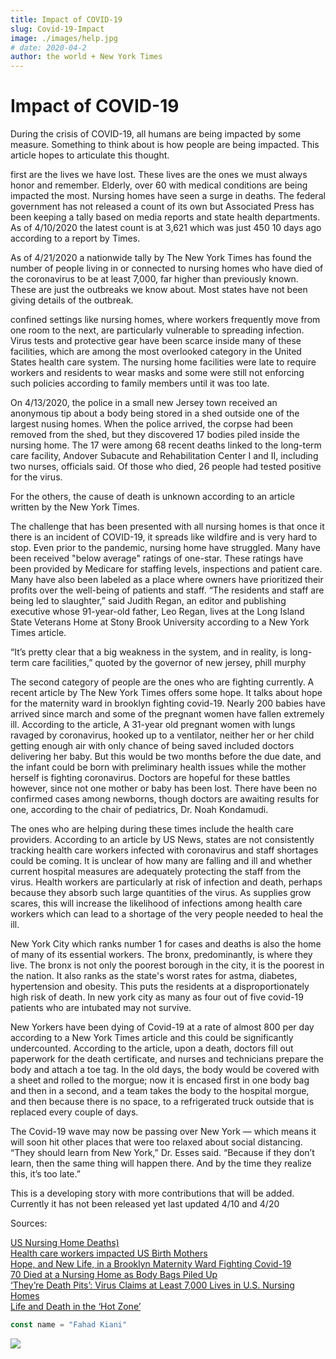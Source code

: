 ```yaml
---
title: Impact of COVID-19 
slug: Covid-19-Impact
image: ./images/help.jpg
# date: 2020-04-2
author: the world + New York Times
---
```



<h1>Impact of COVID-19 </h1>

During the crisis of COVID-19, all humans are being impacted by some measure. Something to think about is how people are being impacted. This article hopes to articulate this thought.

first are the lives we have lost. These lives are the ones we must always honor and remember. Elderly, over 60 with medical conditions are being impacted the most. Nursing homes have seen a surge in deaths. The federal government has not released a count of its own but Associated Press has been keeping a tally based on media reports and state health departments. As of 4/10/2020 the latest count is at 3,621 which was just 450 10 days ago according to a report by Times.  

As of 4/21/2020 a nationwide tally by The New York Times has found the number of people living in or connected to nursing homes who have died of the coronavirus to be at least 7,000, far higher than previously known. These are just the outbreaks we know about. Most states have not been giving details of the outbreak. 

confined settings like nursing homes, where workers frequently move from one room to the next, are particularly vulnerable to spreading infection. Virus tests and protective gear have been scarce inside many of these facilities, which are among the most overlooked category in the United States health care system. The nursing home facilities were late to require workers and residents to wear masks and some were still not enforcing such policies according to family members until it was too late.

On 4/13/2020, the police in a small new Jersey town received an anonymous tip about a body being stored in a shed outside one of the largest nusing homes. When the police arrived, the corpse had been removed from the shed, but they discovered 17 bodies piled inside the nursing home. The 17 were among 68 recent deaths linked to the long-term care facility, Andover Subacute and Rehabilitation Center I and II, including two nurses, officials said. Of those who died, 26 people had tested positive for the virus.

For the others, the cause of death is unknown according to an article written by the New York Times. 

The challenge that has been presented with all nursing homes is that once it there is an incident of COVID-19, it spreads like wildfire and is very hard to stop. Even prior to the pandemic, nursing home have struggled. Many have been received "below average" ratings of one-star. These ratings have been provided by Medicare for staffing levels, inspections and patient care. Many have also been labeled as a place where owners have prioritized their profits over the well-being of patients and staff. “The residents and staff are being led to slaughter,” said Judith Regan, an editor and publishing executive whose 91-year-old father, Leo Regan, lives at 
the Long Island State Veterans Home at Stony Brook University according to a New York Times article. 

“It’s pretty clear that a big weakness in the system, and in reality, is long-term care facilities,” quoted by the governor of new jersey, phill murphy

 The second category of people are the ones who are fighting currently. A recent article by The New York Times offers some hope. It talks about hope for the maternity ward in brooklyn fighting covid-19. Nearly 200 babies have arrived since march and some of the pregnant women have fallen extremely ill. According to the article, A 31-year old pregnant women with lungs ravaged by coronavirus, hooked up to a ventilator, neither her or her child getting enough air with only chance of being saved included doctors delivering her baby. But this would be two months before the due date, and the infant could be born with preliminary health issues while the mother herself is fighting coronavirus. Doctors are hopeful for these battles however, since not one mother or baby has been lost. There have been no confirmed cases among newborns, though doctors are awaiting results for one, according to the chair of pediatrics, Dr. Noah Kondamudi.

The ones who are helping during these times include the health care providers. According to an article by US News, states are not consistently tracking health care workers infected with coronavirus and staff shortages could be coming. It is unclear of how many are falling and ill and whether current hospital measures are adequately protecting the staff from the virus. Health workers are particularly at risk of infection and death, perhaps because they absorb such large quantities of the virus. As supplies grow scares, this will increase the likelihood of infections among health care workers which can lead to a shortage of the very people needed to heal the ill. 

New York City which ranks number 1 for cases and deaths is also the home of many of its essential workers. The bronx, predominantly, is where they live. The bronx is not only the poorest borough in the city, it is the poorest in the nation. It also ranks as the state's worst rates for astma, diabetes, hypertension and obesity. This puts the residents at a disproportionately high risk of death. In new york city as many as four out of five covid-19 patients who are intubated may not survive.    

New Yorkers have been dying of Covid-19 at a rate of almost 800 per day according to a New York Times article and this could be significantly undercounted. According to the article, upon a death, doctors fill out paperwork for the death certificate, and nurses and technicians prepare the body and attach a toe tag. In the old days, the body would be covered with a sheet and rolled to the morgue; now it is encased first in one body bag and then in a second, and a team takes the body to the hospital morgue, and then because there is no space, to a refrigerated truck outside that is replaced every couple of days.

The Covid-19 wave may now be passing over New York — which means it will soon hit other places that were too relaxed about social distancing. “They should learn from New York,” Dr. Esses said. “Because if they don’t learn, then the same thing will happen there. And by the time they realize this, it’s too late.”

This is a developing story with more contributions that will be added. Currently it has not been released yet
last updated 4/10 and 4/20

Sources:


 <a href="https://time.com/5819859/us-nursing-home-deaths/" target="_blank" >US Nursing Home Deaths)</a>
<br />
 <a href="https://www.usnews.com/news/national-news/articles/2020-04-03/how-many-health-care-workers-have-coronavirus" target="_blank">Health care workers impacted </a>
 <a href="https://www.nytimes.com/2020/04/12/nyregion/coronavirus-births-mothers.html">US Birth Mothers</a>
<br />
<a href="https://www.nytimes.com/2020/04/12/nyregion/coronavirus-births-mothers.html" target="_blank">Hope, and New Life, in a Brooklyn Maternity Ward Fighting Covid-19</a>
<br/>
 <a href="https://www.nytimes.com/2020/04/19/nyregion/coronavirus-nj-andover-nursing-home-deaths.html" target="_blank">70 Died at a Nursing Home as Body Bags Piled Up</a>
 <br />
  <a href="https://www.nytimes.com/2020/04/17/us/coronavirus-nursing-homes.html">‘They’re Death Pits’: Virus Claims at Least 7,000 Lives in U.S. Nursing Homes</a>
<br />
  <a href="https://www.nytimes.com/2020/04/11/opinion/sunday/coronavirus-hospitals-bronx.html">Life and Death in the ‘Hot Zone’
</a>
<br />

<div className="code"> 
</div>


<!-- `<h1>heading one</h1>` -->


<div className="code">

```javascript
const name = "Fahad Kiani"
```

</div>

<div className="post-image">

![](./images/help.jpg)

</div>

<div className="code"> </div>
